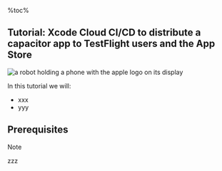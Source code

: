 %toc%

<article>

# Tutorial: Xcode Cloud CI/CD to distribute a capacitor app to TestFlight users and the App Store

![a robot holding a phone with the apple logo on its display](../../../../public/assets/images/app/web_development/tutorials/xcode-cloud-capacitor-webapp/banner.png '{ banner }')

In this tutorial we will:

* xxx
* yyy

## Prerequisites

> [!NOTE]  
> zzz

</article>

